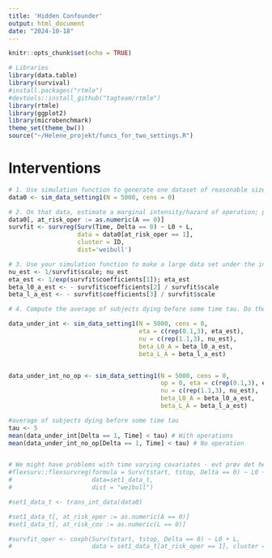 ```yaml
---
title: 'Hidden Confounder'
output: html_document
date: "2024-10-18"
---
```


```r
knitr::opts_chunk$set(echo = TRUE)
```


```r
# Libraries
library(data.table)
library(survival)
#install.packages("rtmle")
#devtools::install_github("tagteam/rtmle")
library(rtmle)
library(ggplot2)
library(microbenchmark)
theme_set(theme_bw())
source("~/Helene_projekt/funcs_for_two_settings.R")
```


# Interventions

```r
# 1. Use simulation function to generate one dataset of reasonable size n.
data0 <- sim_data_setting1(N = 5000, cens = 0)

# 2. On that data, estimate a marginal intensity/hazard of operation; perhaps use a Weibull regression?
data0[, at_risk_oper := as.numeric(A == 0)]
survfit <- survreg(Surv(Time, Delta == 0) ~ L0 + L, 
                   data = data0[at_risk_oper == 1], 
                   cluster = ID,
                   dist='weibull')

# 3. Use your simulation function to make a large data set under the intervened intensity 
nu_est <- 1/survfit$scale; nu_est
eta_est <- 1/exp(survfit$coefficients[1]); eta_est
beta_l0_a_est <- - survfit$coefficients[2] / survfit$scale 
beta_l_a_est <- - survfit$coefficients[3] / survfit$scale 

# 4. Compute the average of subjects dying before some time tau. Do the same in the setting where all operation events are removed. 

data_under_int <- sim_data_setting1(N = 5000, cens = 0,
                                    eta = c(rep(0.1,3), eta_est),
                                    nu = c(rep(1.1,3), nu_est),
                                    beta_L0_A = beta_l0_a_est,
                                    beta_L_A = beta_l_a_est)


data_under_int_no_op <- sim_data_setting1(N = 5000, cens = 0, 
                                          op = 0, eta = c(rep(0.1,3), eta_est),
                                          nu = c(rep(1.1,3), nu_est),
                                          beta_L0_A = beta_l0_a_est,
                                          beta_L_A = beta_l_a_est)

#average of subjects dying before some time tau
tau <- 5
mean(data_under_int[Delta == 1, Time] < tau) # With operations
mean(data_under_int_no_op[Delta == 1, Time] < tau) # No operation


# We might have problems with time varying covariates - evt prøv det her
#flexsurv::flexsurvreg(formula = Surv(tstart, tstop, Delta == 0) ~ L0 + L, 
#                      data=set1_data_t,
#                      dist = "weibull") 

#set1_data_t <- trans_int_data(data0)

#set1_data_t[, at_risk_oper := as.numeric(A == 0)]
#set1_data_t[, at_risk_cov := as.numeric(L == 0)]

#survfit_oper <- coxph(Surv(tstart, tstop, Delta == 0) ~ L0 + L, 
#                      data = set1_data_t[at_risk_oper == 1], cluster = ID)
```


